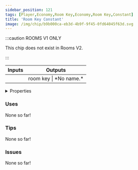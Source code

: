 ```yaml
---
sidebar_position: 121
tags: [Player,Economy,Room Key,Economy,Room Key,Constant]
title: 'Room Key Constant'
image: /img/chip/b9b000ca-eb3d-4b9f-9f45-0fd64045f63d.svg
---
```




:::caution ROOMS V1 ONLY
    
This chip does not exist in Rooms V2.

:::


<IChip uuid="b9b000ca-eb3d-4b9f-9f45-0fd64045f63d"/>

<table><thead><tr><th>Inputs</th><th>Outputs</th></tr></thead><tbody><tr><td /><td>room key | *No name.*</td></tr></tbody></table>

<details>
  <summary>Properties</summary>
  <div>
    <div>
    <table>
      <tbody>
        <tr>
          <td>Is beta required?</td>
          <td>No</td>
        </tr>
        <tr>
          <td>Is chip a trolling risk?</td>
          <td>No</td>
        </tr>
        <tr>
          <td>Is chip a role assignment risk?</td>
          <td>No</td>
        </tr>
        <tr>
          <td>Chip UUID</td>
          <td>b9b000ca-eb3d-4b9f-9f45-0fd64045f63d</td>
        </tr>
        <tr>
          <td>Room availability</td>
          <td>Rooms V1 only</td>
        </tr>
      </tbody>
    </table>
    </div>
  </div>
</details>

### Uses

None so far!

### Tips

None so far!

### Issues

None so far!
